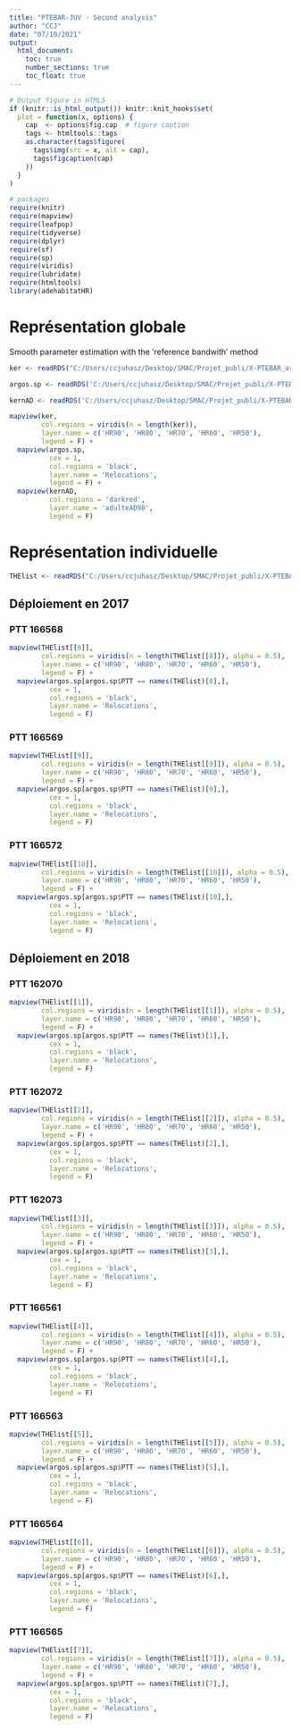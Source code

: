 ```yaml
---
title: "PTEBAR-JUV - Second analysis"
author: "CCJ"
date: "07/10/2021"
output:
  html_document:
    toc: true
    number_sections: true
    toc_float: true
---
```

<style>

.main-container{
min-width:900px;
}
</style>

```r

# Output figure in HTML5
if (knitr::is_html_output()) knitr::knit_hooks$set(
  plot = function(x, options) {
    cap  <- options$fig.cap  # figure caption
    tags <- htmltools::tags
    as.character(tags$figure(
      tags$img(src = x, alt = cap),
      tags$figcaption(cap)
    ))
  }
)

# packages
require(knitr)
require(mapview)
require(leafpop)
require(tidyverse)
require(dplyr)
require(sf)
require(sp)
require(viridis)
require(lubridate)
require(htmltools)
library(adehabitatHR)
```
  
# Représentation globale  
  
Smooth parameter estimation with the 'reference bandwith' method  
  
```r
ker <- readRDS("C:/Users/ccjuhasz/Desktop/SMAC/Projet_publi/X-PTEBAR_argos_JUV/DATA/RMD/PTEBAR_JUV_kernelHREF.rds")

argos.sp <- readRDS('C:/Users/ccjuhasz/Desktop/SMAC/Projet_publi/X-PTEBAR_argos_JUV/DATA/RMD/PTEBAR_JUV_Spatial_points_ARGOS.rds')

kernAD <- readRDS('C:/Users/ccjuhasz/Desktop/SMAC/Projet_publi/X-PTEBAR_argos_JUV/DATA/RMD/PTEBAR_AD_kernel90.rds')

mapview(ker,
        col.regions = viridis(n = length(ker)),
        layer.name = c('HR90', 'HR80', 'HR70', 'HR60', 'HR50'),
        legend = F) +
  mapview(argos.sp,
          cex = 1,
          col.regions = 'black',
          layer.name = 'Relocations',
          legend = F) + 
  mapview(kernAD,
          col.regions = 'darkred',
          layer.name = 'adulteAD90',
          legend = F)
```
  
# Représentation individuelle  
  
```r
THElist <- readRDS("C:/Users/ccjuhasz/Desktop/SMAC/Projet_publi/X-PTEBAR_argos_JUV/DATA/RMD/PTEBAR_JUV_LIST_ind_kernelHREF.rds")
```
  
## Déploiement en 2017  
  
### PTT 166568  
  
```r

mapview(THElist[[8]],
        col.regions = viridis(n = length(THElist[[8]]), alpha = 0.5),
        layer.name = c('HR90', 'HR80', 'HR70', 'HR60', 'HR50'),
        legend = F) +
  mapview(argos.sp[argos.sp$PTT == names(THElist)[8],],
          cex = 1,
          col.regions = 'black',
          layer.name = 'Relocations',
          legend = F)
```
  
### PTT 166569  
  
```r
mapview(THElist[[9]],
        col.regions = viridis(n = length(THElist[[9]]), alpha = 0.5),
        layer.name = c('HR90', 'HR80', 'HR70', 'HR60', 'HR50'),
        legend = F) +
  mapview(argos.sp[argos.sp$PTT == names(THElist)[9],],
          cex = 1,
          col.regions = 'black',
          layer.name = 'Relocations',
          legend = F)
```
  
### PTT 166572 
  
```r

mapview(THElist[[10]],
        col.regions = viridis(n = length(THElist[[10]]), alpha = 0.5),
        layer.name = c('HR90', 'HR80', 'HR70', 'HR60', 'HR50'),
        legend = F) +
  mapview(argos.sp[argos.sp$PTT == names(THElist)[10],],
          cex = 1,
          col.regions = 'black',
          layer.name = 'Relocations',
          legend = F)
```
  
## Déploiement en 2018  
  
### PTT 162070 
    
```r
mapview(THElist[[1]],
        col.regions = viridis(n = length(THElist[[1]]), alpha = 0.5),
        layer.name = c('HR90', 'HR80', 'HR70', 'HR60', 'HR50'),
        legend = F) +
  mapview(argos.sp[argos.sp$PTT == names(THElist)[1],],
          cex = 1,
          col.regions = 'black',
          layer.name = 'Relocations',
          legend = F)
```
  
### PTT 162072  
  
```r

mapview(THElist[[2]],
        col.regions = viridis(n = length(THElist[[2]]), alpha = 0.5),
        layer.name = c('HR90', 'HR80', 'HR70', 'HR60', 'HR50'),
        legend = F) +
  mapview(argos.sp[argos.sp$PTT == names(THElist)[2],],
          cex = 1,
          col.regions = 'black',
          layer.name = 'Relocations',
          legend = F)
```
  
### PTT 162073  
  
```r
mapview(THElist[[3]],
        col.regions = viridis(n = length(THElist[[3]]), alpha = 0.5),
        layer.name = c('HR90', 'HR80', 'HR70', 'HR60', 'HR50'),
        legend = F) +
  mapview(argos.sp[argos.sp$PTT == names(THElist)[3],],
          cex = 1,
          col.regions = 'black',
          layer.name = 'Relocations',
          legend = F)
```
  
### PTT 166561  
  
```r

mapview(THElist[[4]],
        col.regions = viridis(n = length(THElist[[4]]), alpha = 0.5),
        layer.name = c('HR90', 'HR80', 'HR70', 'HR60', 'HR50'),
        legend = F) +
  mapview(argos.sp[argos.sp$PTT == names(THElist)[4],],
          cex = 1,
          col.regions = 'black',
          layer.name = 'Relocations',
          legend = F)
```
  
### PTT 166563  
  
```r
mapview(THElist[[5]],
        col.regions = viridis(n = length(THElist[[5]]), alpha = 0.5),
        layer.name = c('HR90', 'HR80', 'HR70', 'HR60', 'HR50'),
        legend = F) +
  mapview(argos.sp[argos.sp$PTT == names(THElist)[5],],
          cex = 1,
          col.regions = 'black',
          layer.name = 'Relocations',
          legend = F)
```
  
### PTT 166564  
  
```r

mapview(THElist[[6]],
        col.regions = viridis(n = length(THElist[[6]]), alpha = 0.5),
        layer.name = c('HR90', 'HR80', 'HR70', 'HR60', 'HR50'),
        legend = F) +
  mapview(argos.sp[argos.sp$PTT == names(THElist)[6],],
          cex = 1,
          col.regions = 'black',
          layer.name = 'Relocations',
          legend = F)
```
  
### PTT 166565  
  
```r
mapview(THElist[[7]],
        col.regions = viridis(n = length(THElist[[7]]), alpha = 0.5),
        layer.name = c('HR90', 'HR80', 'HR70', 'HR60', 'HR50'),
        legend = F) +
  mapview(argos.sp[argos.sp$PTT == names(THElist)[7],],
          cex = 1,
          col.regions = 'black',
          layer.name = 'Relocations',
          legend = F)
```
